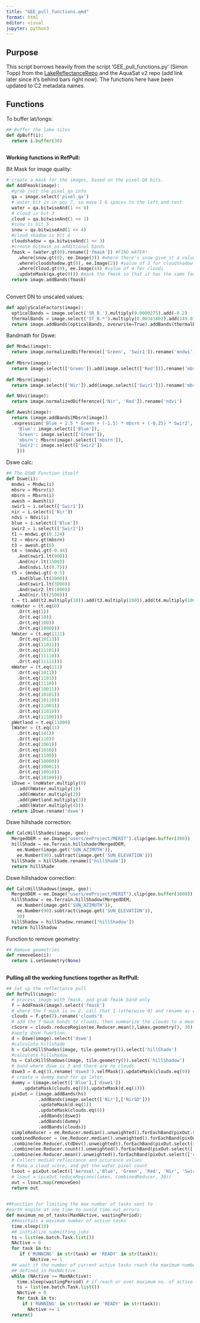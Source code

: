 ```yaml
---
title: "GEE_pull_functions.qmd"
format: html
editor: visual
jupyter: python3
---
```


## Purpose

This script borrows heavily from the script 'GEE_pull_functions.py' (Simon Topp) from the [LakeReflectanceRepo](https://github.com/GlobalHydrologyLab/LakeReflectanceRepo) and the AquaSat v2 repo (add link later since it's behind bars right now). The functions here have been updated to C2 metadata names.

## Functions

To buffer lat/longs:

```python
## Buffer the lake sites
def dpBuff(i):
  return i.buffer(30)
  
```

**Working functions in RefPull:**

Bit Mask for image quality:

```python
# create a mask for the images, based on the pixel QA bits.
def AddFmask(image):
  #grab just the pixel_qa info
  qa = image.select('pixel_qa')
  # water bit is in pos 7, so move 1 6 spaces to the left and test
  water = qa.bitwiseAnd(1 << 6) 
  # cloud is bit 3
  cloud = qa.bitwiseAnd(1 << 2)
  #snow is bit 5
  snow = qa.bitwiseAnd(1 << 4)
  #cloud shadow is bit 4
  cloudshadow = qa.bitwiseAnd(1 << 3)
  #create bitmask as additional bands
  fmask = (water.gt(0).rename(['fmask']) #FIND WATER!
    .where(snow.gt(0), ee.Image(3)) #where there's snow give it a value of 3
    .where(cloudshadow.gt(0), ee.Image(2)) #value of 2 for cloudshadow
    .where(cloud.gt(0), ee.Image(4)) #value of 4 for clouds
    .updateMask(qa.gte(0))) #mask the fmask so that it has the same footprint as the quality (BQA) band
  return image.addBands(fmask)
  
```

Convert DN to unscaled values:

```python
def applyScaleFactors(image):
  opticalBands = image.select('SR_B.').multiply(0.0000275).add(-0.2)
  thermalBands = image.select('ST_B.*').multiply(0.00341802).add(149.0)
  return image.addBands(opticalBands, overwrite=True).addBands(thermalBands, overwrite=True)

```

Bandmath for Dswe:

```python
def Mndwi(image):
  return image.normalizedDifference(['Green', 'Swir1']).rename('mndwi')
  
def Mbsrv(image):
  return image.select(['Green']).add(image.select(['Red'])).rename('mbsrv')
  
def Mbsrn(image):
  return image.select(['Nir']).add(image.select(['Swir1'])).rename('mbsrn')

def Ndvi(image):
  return image.normalizedDifference(['Nir', 'Red']).rename('ndvi')

def Awesh(image):
  return (image.addBands(Mbsrn(image))
  .expression('Blue + 2.5 * Green + (-1.5) * mbsrn + (-0.25) * Swir2', {
    'Blue': image.select(['Blue']),
    'Green': image.select(['Green']),
    'mbsrn': Mbsrn(image).select(['mbsrn']),
    'Swir2': image.select(['Swir2'])
    }))


```

Dswe calc:

```python
## The DSWE Function itself    
def Dswe(i):
  mndwi = Mndwi(i)
  mbsrv = Mbsrv(i)
  mbsrn = Mbsrn(i)
  awesh = Awesh(i)
  swir1 = i.select(['Swir1'])
  nir = i.select(['Nir'])
  ndvi = Ndvi(i)
  blue = i.select(['Blue'])
  swir2 = i.select(['Swir2'])
  t1 = mndwi.gt(0.124)
  t2 = mbsrv.gt(mbsrn)
  t3 = awesh.gt(0)
  t4 = (mndwi.gt(-0.44)
    .And(swir1.lt(900))
    .And(nir.lt(1500))
    .And(ndvi.lt(0.7)))
  t5 = (mndwi.gt(-0.5)
    .And(blue.lt(1000))
    .And(swir1.lt(3000))
    .And(swir2.lt(1000))
    .And(nir.lt(2500)))
  t = t1.add(t2.multiply(10)).add(t3.multiply(100)).add(t4.multiply(1000)).add(t5.multiply(10000))
  noWater = (t.eq(0)
    .Or(t.eq(1))
    .Or(t.eq(10))
    .Or(t.eq(100))
    .Or(t.eq(1000)))
  hWater = (t.eq(1111)
    .Or(t.eq(10111))
    .Or(t.eq(11011))
    .Or(t.eq(11101))
    .Or(t.eq(11110))
    .Or(t.eq(11111)))
  mWater = (t.eq(111)
    .Or(t.eq(1011))
    .Or(t.eq(1101))
    .Or(t.eq(1110))
    .Or(t.eq(10011))
    .Or(t.eq(10101))
    .Or(t.eq(10110))
    .Or(t.eq(11001))
    .Or(t.eq(11010))
    .Or(t.eq(11100)))
  pWetland = t.eq(11000)
  lWater = (t.eq(11)
    .Or(t.eq(101))
    .Or(t.eq(110))
    .Or(t.eq(1001))
    .Or(t.eq(1010))
    .Or(t.eq(1100))
    .Or(t.eq(10000))
    .Or(t.eq(10001))
    .Or(t.eq(10010))
    .Or(t.eq(10100)))
  iDswe = (noWater.multiply(0)
    .add(hWater.multiply(1))
    .add(mWater.multiply(2))
    .add(pWetland.multiply(3))
    .add(lWater.multiply(4)))
  return iDswe.rename('dswe')

```

Dswe hillshade correction:

```python
def CalcHillShades(image, geo):
  MergedDEM = ee.Image("users/eeProject/MERIT").clip(geo.buffer(300))
  hillShade = ee.Terrain.hillshade(MergedDEM, 
    ee.Number(image.get('SUN_AZIMUTH')), 
    ee.Number(90).subtract(image.get('SUN_ELEVATION')))
  hillShade = hillShade.rename(['hillShade'])
  return hillShade

```

Dswe hillshadow correction:

```python
def CalcHillShadows(image, geo):
  MergedDEM = ee.Image("users/eeProject/MERIT").clip(geo.buffer(3000))
  hillShadow = ee.Terrain.hillShadow(MergedDEM, 
    ee.Number(image.get('SUN_AZIMUTH')),
    ee.Number(90).subtract(image.get('SUN_ELEVATION')), 
    30)
  hillShadow = hillShadow.rename(['hillShadow'])
  return hillShadow

```

Function to remove geometry:

```python
## Remove geometries
def removeGeo(i):
  return i.setGeometry(None)
  
```

**Pulling all the working functions together as RefPull:**

```python
## Set up the reflectance pull
def RefPull(image):
  # process image with fmask, and grab fmask band only
  f = AddFmask(image).select('fmask')
  # where the f mask is >= 2, call that 1 (otherwise 0) and rename as clouds.
  clouds = f.gte(2).rename('clouds')
  # add the f mask bands to clouds, then summarize the clouds to a mean value over the geometry of the lake location at a 30m resolution to determine what proportion of pixels are of poor quality
  cScore = clouds.reduceRegion(ee.Reducer.mean(),lakes.geometry(), 30).get('clouds')
  #apply dswe function
  d = Dswe(image).select('dswe')
  #calculate hillshade
  h = CalcHillShades(image, tile.geometry()).select('hillShade')
  #calculate hillshadow
  hs = CalcHillShadows(image, tile.geometry()).select('hillShadow')
  # band where dswe is 3 and there are no clouds
  dswe3 = d.eq(3).rename('dswe3').selfMask().updateMask(clouds.eq(0)) 
  # create a dummy band for qa later
  dummy = (image.select(['Blue'],['dswe1'])
      .updateMask(clouds.eq(0)).updateMask(d.eq(1)))
  pixOut = (image.addBands(hs)
            .addBands(image.select(['Nir'],['NirSD']))
            .updateMask(d.eq(1))
            .updateMask(clouds.eq(0))
            .addBands(dswe3)
            .addBands(dummy)
            .addBands(clouds))
  simpleReducer = ee.Reducer.median().unweighted().forEachBand(pixOut.select(['Aerosol','Blue', 'Green', 'Red', 'Nir', 'Swir1', 'Swir2', 'SurfTemp', 'pixel_qa']))
  combinedReducer = (ee.Reducer.median().unweighted().forEachBand(pixOut.select(['Aerosol','Blue', 'Green', 'Red', 'Nir', 'Swir1', 'Swir2', 'SurfTemp', 'pixel_qa', 'hillShadow']))
  .combine(ee.Reducer.stdDev().unweighted().forEachBand(pixOut.select(['NirSD'])), 'sd_', False)
  .combine(ee.Reducer.count().unweighted().forEachBand(pixOut.select(['dswe3', 'dswe1'])), 'pCount_', False)
  .combine(ee.Reducer.mean().unweighted().forEachBand(pixOut.select(['clouds'])), 'cScore_', False))
  # Collect median reflectance and occurance values
  # Make a cloud score, and get the water pixel count
  lsout = pixOut.select(['Aerosol','Blue', 'Green', 'Red', 'Nir', 'Swir1', 'Swir2', 'SurfTemp', 'pixel_qa']).reduceRegions(lakes, simpleReducer, 30)
  # lsout = (pixOut.reduceRegions(lakes, combinedReducer, 30))
  out = lsout.map(removeGeo)
  return out
  
```

```python
##Function for limiting the max number of tasks sent to
#earth engine at one time to avoid time out errors
def maximum_no_of_tasks(MaxNActive, waitingPeriod):
  ##maintain a maximum number of active tasks
  time.sleep(10)
  ## initialize submitting jobs
  ts = list(ee.batch.Task.list())
  NActive = 0
  for task in ts:
     if ('RUNNING' in str(task) or 'READY' in str(task)):
         NActive += 1
  ## wait if the number of current active tasks reach the maximum number
  ## defined in MaxNActive
  while (NActive >= MaxNActive):
    time.sleep(waitingPeriod) # if reach or over maximum no. of active tasks, wait for 2min and check again
    ts = list(ee.batch.Task.list())
    NActive = 0
    for task in ts:
      if ('RUNNING' in str(task) or 'READY' in str(task)):
        NActive += 1
  return()

```

